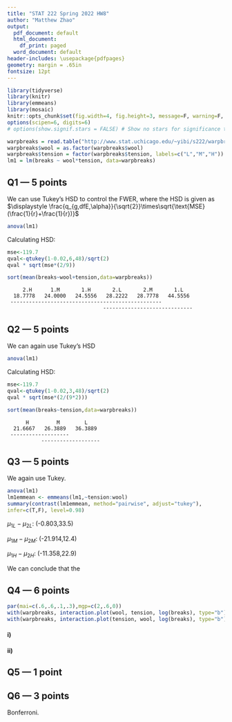 ```yaml
---
title: "STAT 222 Spring 2022 HW8"
author: "Matthew Zhao"
output:
  pdf_document: default
  html_document:
    df_print: paged
  word_document: default
header-includes: \usepackage{pdfpages}
geometry: margin = .65in
fontsize: 12pt
---
```


```r
library(tidyverse)
library(knitr)
library(emmeans)
library(mosaic)
knitr::opts_chunk$set(fig.width=4, fig.height=3, message=F, warning=F, collapse=T)
options(scipen=6, digits=6)
# options(show.signif.stars = FALSE) # Show no stars for significance tests
```


```r
warpbreaks = read.table("http://www.stat.uchicago.edu/~yibi/s222/warpbreaks.txt", h=T)
warpbreaks$wool = as.factor(warpbreaks$wool)
warpbreaks$tension = factor(warpbreaks$tension, labels=c("L","M","H"))
lm1 = lm(breaks ~ wool*tension, data=warpbreaks)
```

## Q1 --- 5 points

We can use Tukey's HSD to control the FWER, where the HSD is given as $\displaystyle \frac{q_{g,dfE,\alpha}}{\sqrt{2}}\times\sqrt{\text{MSE}(\frac{1}{r}+\frac{1}{r})}$

```r
anova(lm1)
```


Calculating HSD:
```r
mse<-119.7
qval<-qtukey(1-0.02,6,48)/sqrt(2)
qval * sqrt(mse*(2/9))
```
```r
sort(mean(breaks~wool+tension,data=warpbreaks))
```


```
     2.H      1.M       1.H       2.L       2.M       1.L 
  18.7778   24.0000   24.5556   28.2222   28.7778   44.5556 
 -------------------------------------------------
                               -----------------------------
```

## Q2 --- 5 points

We can again use Tukey's HSD

```r
anova(lm1)
```


Calculating HSD:
```r
mse<-119.7
qval<-qtukey(1-0.02,3,48)/sqrt(2)
qval * sqrt(mse*(2/(9*2)))
```
```r
sort(mean(breaks~tension,data=warpbreaks))
```


```
      H         M        L 
  21.6667   26.3889   36.3889 
 -------------------
           -------------------
```


## Q3 --- 5 points

We again use Tukey.
```r
anova(lm1)
lm1emmean <- emmeans(lm1,~tension:wool)
summary(contrast(lm1emmean, method="pairwise", adjust="tukey"),
infer=c(T,F), level=0.98)
```


$\mu_{1L} − \mu_{2L}$: (-0.803,33.5)

$\mu_{1M} − \mu_{2M}$: (-21.914,12.4)

$\mu_{1H} − \mu_{2H}$: (-11.358,22.9)


We can conclude that the 

## Q4 --- 6 points

```r
par(mai=c(.6,.6,.1,.3),mgp=c(2,.6,0))
with(warpbreaks, interaction.plot(wool, tension, log(breaks), type="b"))
with(warpbreaks, interaction.plot(tension, wool, log(breaks), type="b"))
```

#### i)



#### ii)




## Q5 --- 1 point



## Q6 --- 3 points

Bonferroni.



